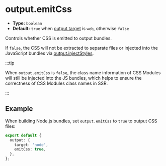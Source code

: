 # output.emitCss

- **Type:** `boolean`
- **Default:** `true` when [output.target](/config/output/target) is `web`, otherwise `false`

Controls whether CSS is emitted to output bundles.

If `false`, the CSS will not be extracted to separate files or injected into the JavaScript bundles via [output.injectStyles](/config/output/inject-styles).

:::tip

When `output.emitCss` is `false`, the class name information of CSS Modules will still be injected into the JS bundles, which helps to ensure the correctness of CSS Modules class names in SSR.

:::

## Example

When building Node.js bundles, set `output.emitCss` to `true` to output CSS files:

```ts title="rsbuild.config.ts"
export default {
  output: {
    target: 'node',
    emitCss: true,
  },
};
```
